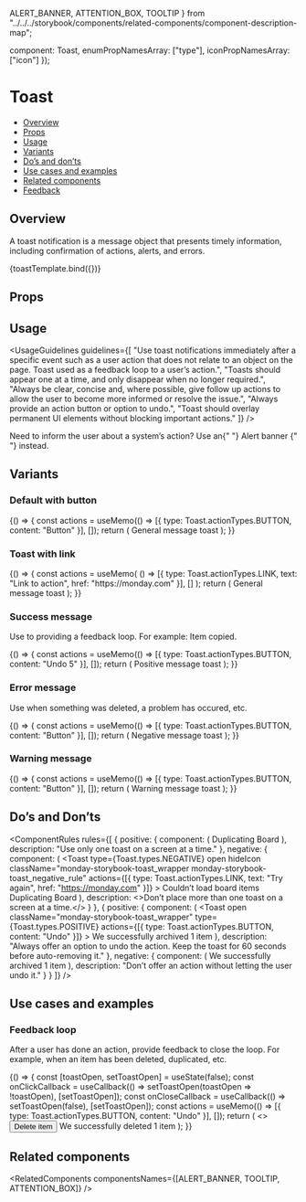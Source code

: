   ALERT_BANNER,
  ATTENTION_BOX,
  TOOLTIP
} from "../../../storybook/components/related-components/component-description-map";

  component: Toast,
  enumPropNamesArray: ["type"],
  iconPropNamesArray: ["icon"]
});

<Meta title="Feedback/Toast" component={Toast} argTypes={metaSettings.argTypes} decorators={metaSettings.decorators} />

<!--- Component template -->


<!--- Component documentation -->

# Toast

- [Overview](#overview)
- [Props](#props)
- [Usage](#usage)
- [Variants](#variants)
- [Do’s and don’ts](#dos-and-donts)
- [Use cases and examples](#use-cases-and-examples)
- [Related components](#related-components)
- [Feedback](#feedback)

## Overview

A toast notification is a message object that presents timely information, including confirmation of actions, alerts, and errors.

<Canvas>
  <Story
    name="Overview"
    args={{
      children: "General message toast",
      open: true,
      className: "monday-storybook-toast_wrapper",
      actions: [{ type: Toast.actionTypes.BUTTON, content: "Button" }]
    }}
  >
    {toastTemplate.bind({})}
  </Story>
</Canvas>

## Props

<ArgsTable story="Overview" />

## Usage

<UsageGuidelines
  guidelines={[
    "Use toast notifications immediately after a specific event such as a user action that does not relate to an object on the page. Toast used as a feedback loop to a user’s action.",
    "Toasts should appear one at a time, and only disappear when no longer required.",
    "Always be clear, concise and, where possible, give follow up actions to allow the user to become more informed or resolve the issue.",
    "Always provide an action button or option to undo.",
    "Toast should overlay permanent UI elements without blocking important actions."
  ]}
/>

<Tip title="Check yourself">
  Need to inform the user about a system’s action? Use an{" "}
  <Link href="/?path=/docs/feedback-alertbanner--overview" size={Link.sizes.SMALL} withoutSpacing>
    Alert banner
  </Link>{" "}
  instead.
</Tip>

## Variants

### Default with button

<Canvas>
  <Story name="Default with button">
    {() => {
      const actions = useMemo(() => [{ type: Toast.actionTypes.BUTTON, content: "Button" }], []);
      return (
        <Toast open autoHideDuration={5000} actions={actions} className="monday-storybook-toast_wrapper">
          General message toast
        </Toast>
      );
    }}
  </Story>
</Canvas>

### Toast with link

<Canvas>
  <Story name="Toast with link">
    {() => {
      const actions = useMemo(
        () => [{ type: Toast.actionTypes.LINK, text: "Link to action", href: "https://monday.com" }],
        []
      );
      return (
        <Toast open actions={actions} autoHideDuration={5000} className="monday-storybook-toast_wrapper">
          General message toast
        </Toast>
      );
    }}
  </Story>
</Canvas>

### Success message

Use to providing a feedback loop. For example: Item copied.

<Canvas>
  <Story name="Success message">
    {() => {
      const actions = useMemo(() => [{ type: Toast.actionTypes.BUTTON, content: "Undo 5" }], []);
      return (
        <Toast
          open
          type={Toast.types.POSITIVE}
          actions={actions}
          autoHideDuration={5000}
          className="monday-storybook-toast_wrapper"
        >
          Positive message toast
        </Toast>
      );
    }}
  </Story>
</Canvas>

### Error message

Use when something was deleted, a problem has occured, etc.

<Canvas>
  <Story name="Error message">
    {() => {
      const actions = useMemo(() => [{ type: Toast.actionTypes.BUTTON, content: "Button" }], []);
      return (
        <Toast
          open
          actions={actions}
          type={Toast.types.NEGATIVE}
          autoHideDuration={5000}
          className="monday-storybook-toast_wrapper"
        >
          Negative message toast
        </Toast>
      );
    }}
  </Story>
</Canvas>

### Warning message

<Canvas>
  <Story name="Warning message">
    {() => {
      const actions = useMemo(() => [{ type: Toast.actionTypes.BUTTON, content: "Button" }], []);
      return (
        <Toast
          open
          actions={actions}
          type={Toast.types.WARNING}
          autoHideDuration={5000}
          className="monday-storybook-toast_wrapper"
        >
          Warning message toast
        </Toast>
      );
    }}
  </Story>
</Canvas>

## Do’s and Don’ts

<ComponentRules
  rules={[
    {
      positive: {
        component: (
          <Toast open className="monday-storybook-toast_wrapper" hideIcon type={Toast.types.POSITIVE}>
            Duplicating Board
          </Toast>
        ),
        description: "Use only one toast on a screen at a time."
      },
      negative: {
        component: (
          <Flex direction={Flex.directions.COLUMN} gap={Flex.gaps.SMALL}>
            <Toast
              type={Toast.types.NEGATIVE}
              open
              hideIcon
              className="monday-storybook-toast_wrapper monday-storybook-toast_negative_rule"
              actions={[{ type: Toast.actionTypes.LINK, text: "Try again", href: "https://monday.com" }]}
            >
              Couldn’t load board items
            </Toast>
            <Toast
              type={Toast.types.POSITIVE}
              className="monday-storybook-toast_wrapper monday-storybook-toast_negative_rule"
              hideIcon
              text="Duplicating Board"
              open
            >
              Duplicating Board
            </Toast>
          </Flex>
        ),
        description: <>Don’t place more than one toast on a screen at a time.</>
      }
    },
    {
      positive: {
        component: (
          <Toast
            open
            className="monday-storybook-toast_wrapper"
            type={Toast.types.POSITIVE}
            actions={[{ type: Toast.actionTypes.BUTTON, content: "Undo" }]}
          >
            We successfully archived 1 item
          </Toast>
        ),
        description: "Always offer an option to undo the action. Keep the toast for 60 seconds before auto-removing it."
      },
      negative: {
        component: (
          <Toast open className="monday-storybook-toast_wrapper" type={Toast.types.POSITIVE}>
            We successfully archived 1 item
          </Toast>
        ),
        description: "Don’t offer an action without letting the user undo it."
      }
    }
  ]}
/>

## Use cases and examples

### Feedback loop

After a user has done an action, provide feedback to close the loop. For example, when an item has been deleted, duplicated, etc.

<Canvas>
  <Story name="Feedback loop">
    {() => {
      const [toastOpen, setToastOpen] = useState(false);
      const onClickCallback = useCallback(() => setToastOpen(toastOpen => !toastOpen), [setToastOpen]);
      const onCloseCallback = useCallback(() => setToastOpen(false), [setToastOpen]);
      const actions = useMemo(() => [{ type: Toast.actionTypes.BUTTON, content: "Undo" }], []);
      return (
        <>
          <Button leftIcon={Delete} onClick={onClickCallback}>
            Delete item
          </Button>
          <Toast
            open={toastOpen}
            type={Toast.types.POSITIVE}
            actions={actions}
            onClose={onCloseCallback}
            autoHideDuration={5000}
            className="monday-storybook-toast_box"
          >
            We successfully deleted 1 item
          </Toast>
        </>
      );
    }}
  </Story>
</Canvas>

## Related components

<RelatedComponents componentsNames={[ALERT_BANNER, TOOLTIP, ATTENTION_BOX]} />
